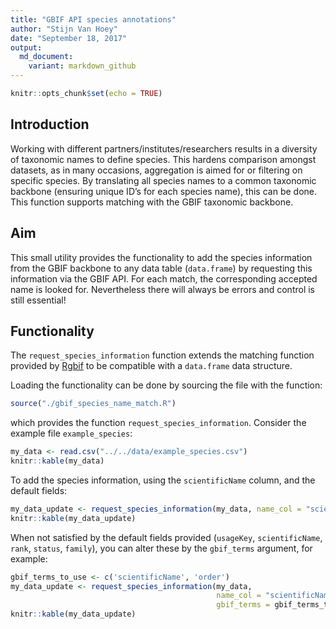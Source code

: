 ```yaml
---
title: "GBIF API species annotations"
author: "Stijn Van Hoey"
date: "September 18, 2017"
output:
  md_document:
    variant: markdown_github
---
```


```r
knitr::opts_chunk$set(echo = TRUE)
```

## Introduction

Working with different partners/institutes/researchers results in a diversity of taxonomic names to define species. This hardens comparison amongst datasets, as in many occasions, aggregation is aimed for or filtering on specific species. By translating all species names to a common taxonomic backbone (ensuring unique ID's for each species name), this can be done. This function supports matching with the GBIF taxonomic backbone.

## Aim

This small utility provides the functionality to add the species information from the GBIF backbone to any data table (`data.frame`) by requesting this information via the GBIF API. For each match, the corresponding accepted name is looked for. Nevertheless there will always be errors and control is still essential!

## Functionality

The `request_species_information` function extends the matching function provided by [Rgbif](https://github.com/ropensci/rgbif) to be compatible with a `data.frame` data structure.

Loading the functionality can be done by sourcing the file with the function:

```r
source("./gbif_species_name_match.R")
```

which provides the function `request_species_information`. Consider the example file `example_species`:

```r
my_data <- read.csv("../../data/example_species.csv")
knitr::kable(my_data)
```

To add the species information, using the `scientificName` column, and the default fields:

```r

my_data_update <- request_species_information(my_data, name_col = "scientificName")
knitr::kable(my_data_update)
```

When not satisfied by the default fields provided (`usageKey`, `scientificName`, `rank`, `status`, `family`), you can alter these by the `gbif_terms` argument, for example:

```r
gbif_terms_to_use <- c('scientificName', 'order')
my_data_update <- request_species_information(my_data, 
                                              name_col = "scientificName" , 
                                              gbif_terms = gbif_terms_to_use)
knitr::kable(my_data_update)
```
